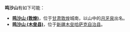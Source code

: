 '''鸣沙山'''有如下可能：
*'''[[鸣沙山_(敦煌)|鸣沙山 (敦煌)]]'''，位于[[甘肃|甘肃]][[敦煌|敦煌]]城南，以山中的[[月牙泉|月牙泉]]出名。
*'''[[鸣沙山_(木垒县)|鸣沙山 (木垒县)]]'''，位于[[新疆|新疆]][[木垒哈萨克自治县|木垒哈萨克自治县]]。
{{disambig|Cat=三字作品消歧义}}